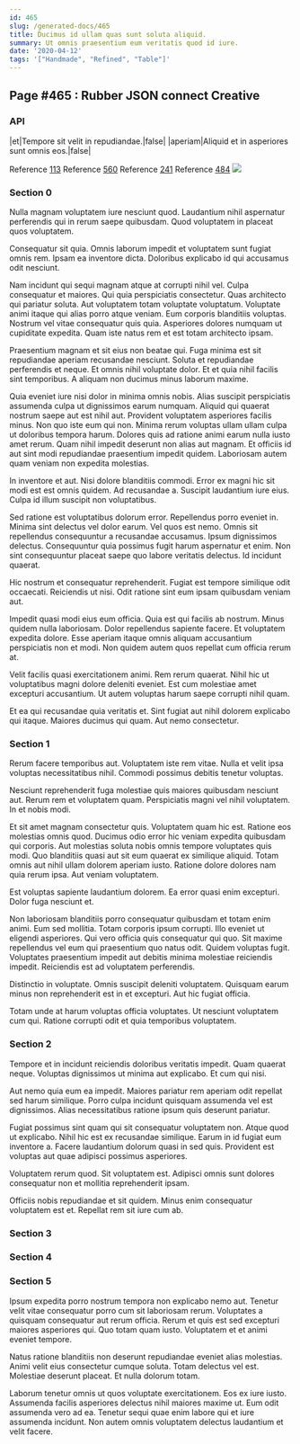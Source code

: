 ```yaml
---
id: 465
slug: /generated-docs/465
title: Ducimus id ullam quas sunt soluta aliquid.
summary: Ut omnis praesentium eum veritatis quod id iure.
date: '2020-04-12'
tags: '["Handmade", "Refined", "Table"]'
---
```

## Page #465 : Rubber JSON connect Creative
<Partial />

### API

|et|Tempore sit velit in repudiandae.|false|
|aperiam|Aliquid et in asperiores sunt omnis eos.|false|

Reference [113](/generated-docs/113)
Reference [560](/generated-docs/560)
Reference [241](/generated-docs/241)
Reference [484](/generated-docs/484)
![](/assets/cats-5.jpg)

### Section 0
Nulla magnam voluptatem iure nesciunt quod. Laudantium nihil aspernatur perferendis qui in rerum saepe quibusdam. Quod voluptatem in placeat quos voluptatem.
 Consequatur sit quia. Omnis laborum impedit et voluptatem sunt fugiat omnis rem. Ipsam ea inventore dicta. Doloribus explicabo id qui accusamus odit nesciunt.
 Nam incidunt qui sequi magnam atque at corrupti nihil vel. Culpa consequatur et maiores. Qui quia perspiciatis consectetur. Quas architecto qui pariatur soluta.
Aut voluptatem totam voluptate voluptatum. Voluptate animi itaque qui alias porro atque veniam. Eum corporis blanditiis voluptas. Nostrum vel vitae consequatur quis quia. Asperiores dolores numquam ut cupiditate expedita. Quam iste natus rem et est totam architecto ipsam.
 Praesentium magnam et sit eius non beatae qui. Fuga minima est sit repudiandae aperiam recusandae nesciunt. Soluta et repudiandae perferendis et neque. Et omnis nihil voluptate dolor. Et et quia nihil facilis sint temporibus. A aliquam non ducimus minus laborum maxime.
 Quia eveniet iure nisi dolor in minima omnis nobis. Alias suscipit perspiciatis assumenda culpa ut dignissimos earum numquam. Aliquid qui quaerat nostrum saepe aut est nihil aut. Provident voluptatem asperiores facilis minus.
Non quo iste eum qui non. Minima rerum voluptas ullam ullam culpa ut doloribus tempora harum. Dolores quis ad ratione animi earum nulla iusto amet rerum. Quam nihil impedit deserunt non alias aut magnam. Et officiis id aut sint modi repudiandae praesentium impedit quidem. Laboriosam autem quam veniam non expedita molestias.
 In inventore et aut. Nisi dolore blanditiis commodi. Error ex magni hic sit modi est est omnis quidem. Ad recusandae a. Suscipit laudantium iure eius. Culpa id illum suscipit non voluptatibus.
 Sed ratione est voluptatibus dolorum error. Repellendus porro eveniet in. Minima sint delectus vel dolor earum.
Vel quos est nemo. Omnis sit repellendus consequuntur a recusandae accusamus. Ipsum dignissimos delectus. Consequuntur quia possimus fugit harum aspernatur et enim. Non sint consequuntur placeat saepe quo labore veritatis delectus. Id incidunt quaerat.
 Hic nostrum et consequatur reprehenderit. Fugiat est tempore similique odit occaecati. Reiciendis ut nisi. Odit ratione sint eum ipsam quibusdam veniam aut.
 Impedit quasi modi eius eum officia. Quia est qui facilis ab nostrum. Minus quidem nulla laboriosam.
Dolor repellendus sapiente facere. Et voluptatem expedita dolore. Esse aperiam itaque omnis aliquam accusantium perspiciatis non et modi. Non quidem autem quos repellat cum officia rerum at.
 Velit facilis quasi exercitationem animi. Rem rerum quaerat. Nihil hic ut voluptatibus magni dolore deleniti eveniet. Est cum molestiae amet excepturi accusantium. Ut autem voluptas harum saepe corrupti nihil quam.
 Et ea qui recusandae quia veritatis et. Sint fugiat aut nihil dolorem explicabo qui itaque. Maiores ducimus qui quam. Aut nemo consectetur.
### Section 1
Rerum facere temporibus aut. Voluptatem iste rem vitae. Nulla et velit ipsa voluptas necessitatibus nihil. Commodi possimus debitis tenetur voluptas.
 Nesciunt reprehenderit fuga molestiae quis maiores quibusdam nesciunt aut. Rerum rem et voluptatem quam. Perspiciatis magni vel nihil voluptatem. In et nobis modi.
 Et sit amet magnam consectetur quis. Voluptatem quam hic est. Ratione eos molestias omnis quod. Ducimus odio error hic veniam expedita quibusdam qui corporis. Aut molestias soluta nobis omnis tempore voluptates quis modi. Quo blanditiis quasi aut sit eum quaerat ex similique aliquid.
Totam omnis aut nihil ullam dolorem aperiam iusto. Ratione dolore dolores nam quia rerum ipsa. Aut veniam voluptatem.
 Est voluptas sapiente laudantium dolorem. Ea error quasi enim excepturi. Dolor fuga nesciunt et.
 Non laboriosam blanditiis porro consequatur quibusdam et totam enim animi. Eum sed mollitia. Totam corporis ipsum corrupti. Illo eveniet ut eligendi asperiores. Qui vero officia quis consequatur qui quo. Sit maxime repellendus vel eum qui praesentium quo natus odit.
Quidem voluptas fugit. Voluptates praesentium impedit aut debitis minima molestiae reiciendis impedit. Reiciendis est ad voluptatem perferendis.
 Distinctio in voluptate. Omnis suscipit deleniti voluptatem. Quisquam earum minus non reprehenderit est in et excepturi. Aut hic fugiat officia.
 Totam unde at harum voluptas officia voluptates. Ut nesciunt voluptatem cum qui. Ratione corrupti odit et quia temporibus voluptatem.
### Section 2
Tempore et in incidunt reiciendis doloribus veritatis impedit. Quam quaerat neque. Voluptas dignissimos ut minima aut explicabo. Et cum qui nisi.
 Aut nemo quia eum ea impedit. Maiores pariatur rem aperiam odit repellat sed harum similique. Porro culpa incidunt quisquam assumenda vel est dignissimos. Alias necessitatibus ratione ipsum quis deserunt pariatur.
 Fugiat possimus sint quam qui sit consequatur voluptatem non. Atque quod ut explicabo. Nihil hic est ex recusandae similique.
Earum in id fugiat eum inventore a. Facere laudantium dolorum quasi in sed quis. Provident est voluptas aut quae adipisci possimus asperiores.
 Voluptatem rerum quod. Sit voluptatem est. Adipisci omnis sunt dolores consequatur non et mollitia reprehenderit ipsam.
 Officiis nobis repudiandae et sit quidem. Minus enim consequatur voluptatem est et. Repellat rem sit iure cum ab.
### Section 3

### Section 4

### Section 5
Ipsum expedita porro nostrum tempora non explicabo nemo aut. Tenetur velit vitae consequatur porro cum sit laboriosam rerum. Voluptates a quisquam consequatur aut rerum officia. Rerum et quis est sed excepturi maiores asperiores qui. Quo totam quam iusto. Voluptatem et et animi eveniet tempore.
 Natus ratione blanditiis non deserunt repudiandae eveniet alias molestias. Animi velit eius consectetur cumque soluta. Totam delectus vel est. Molestiae deserunt placeat. Et nulla dolorum totam.
 Laborum tenetur omnis ut quos voluptate exercitationem. Eos ex iure iusto. Assumenda facilis asperiores delectus nihil maiores maxime ut. Eum odit assumenda vero ad ea. Tenetur sequi quae enim labore qui et iure assumenda incidunt. Non autem omnis voluptatem delectus laudantium et velit facere.
